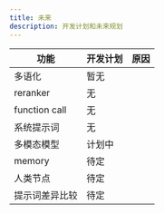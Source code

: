 ```yaml
---
title: 未来
description: 开发计划和未来规划
---
```


| 功能                 | 开发计划 | 原因 |
|----------------------|----------|------|
| 多语化               | 暂无     |      |
| reranker             | 无       |      |
| function call        | 无       |      |
| 系统提示词           | 无       |      |
| 多模态模型           | 计划中   |      |
| memory               | 待定     |      |
| 人类节点               | 待定     |      |
| 提示词差异比较               | 待定     |      |